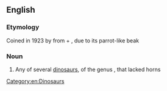 {{also|Psittacosaurus}}

==English==
{{rfi|en}}
{{wikipedia}}
{{wikispecies}}

===Etymology===
Coined in 1923 by {{w|Henry Fairfield Osborn}} from {{der|en|grc|ψιττακός|t=parrot}} + {{der|en|grc|σαύρα|t=lizard}}, due to its parrot-like beak

===Noun===
{{en-noun}}

# Any of several [[dinosaur]]s, of the genus {{taxlink|Psittacosaurus|genus|noshow=1}}, that lacked horns

[[Category:en:Dinosaurs]]